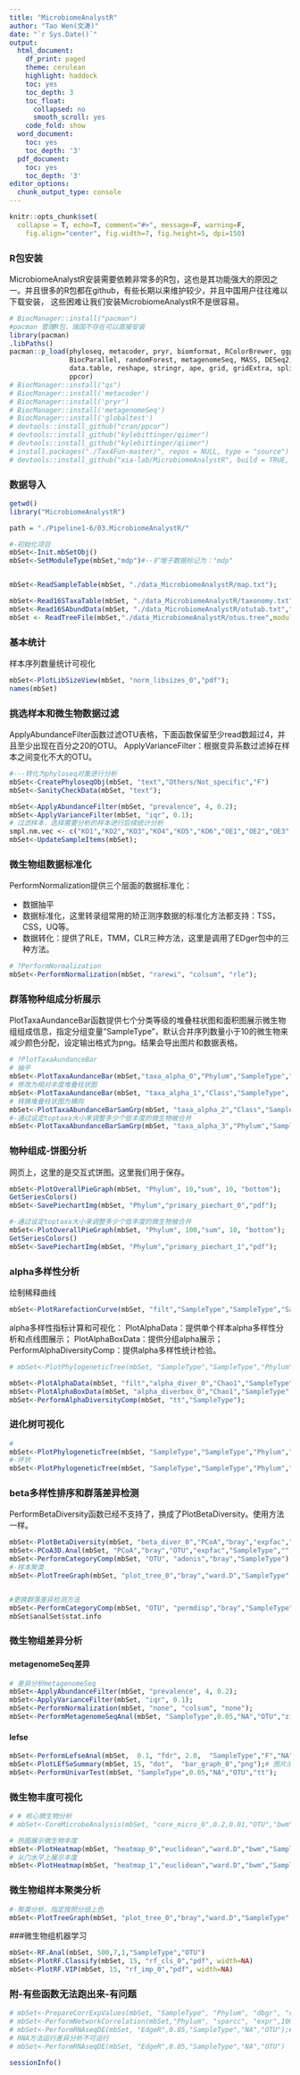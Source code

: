```yaml
---
title: "MicrobiomeAnalystR"
author: "Tao Wen(文涛)"
date: "`r Sys.Date()`"
output:
  html_document:
    df_print: paged
    theme: cerulean
    highlight: haddock
    toc: yes
    toc_depth: 3
    toc_float:
      collapsed: no
      smooth_scroll: yes
    code_fold: show
  word_document:
    toc: yes
    toc_depth: '3'
  pdf_document:
    toc: yes
    toc_depth: '3'
editor_options: 
  chunk_output_type: console
---
```



```r
knitr::opts_chunk$set(
  collapse = T, echo=T, comment="#>", message=F, warning=F,
	fig.align="center", fig.width=7, fig.height=5, dpi=150)
```



### R包安装

MicrobiomeAnalystR安装需要依赖非常多的R包，这也是其功能强大的原因之一。并且很多的R包都在github，有些长期以来维护较少，并且中国用户往往难以下载安装，
这些困难让我们安装MicrobiomeAnalystR不是很容易。


```R
# BiocManager::install("pacman")
#pacman 管理R包，瑞国不存在可以直接安装
library(pacman)
.libPaths()
pacman::p_load(phyloseq, metacoder, pryr, biomformat, RColorBrewer, ggplot2, gplots, Cairo, igraph,
               BiocParallel, randomForest, metagenomeSeq, MASS, DESeq2, vegan, RJSONIO, ggfortify, pheatmap, xtable, genefilter,
               data.table, reshape, stringr, ape, grid, gridExtra, splitstackshape, edgeR, globaltest, R.utils, viridis, ggrepel,
               ppcor)
# BiocManager::install("qs")
# BiocManager::install('metacoder')
# BiocManager::install('pryr')
# BiocManager::install('metagenomeSeq')
# BiocManager::install('globaltest')
# devtools::install_github("cran/ppcor")
# devtools::install_github("kylebittinger/qiimer")
# devtools::install_github("kylebittinger/qiimer")
# install.packages("./Tax4Fun-master/", repos = NULL, type = "source")
# devtools::install_github("xia-lab/MicrobiomeAnalystR", build = TRUE, build_opts = c("--no-resave-data", "--no-manual"))

```



### 数据导入

```R
getwd()
library("MicrobiomeAnalystR")

path = "./Pipeline1-6/03.MicrobiomeAnalystR/"

#-初始化项目
mbSet<-Init.mbSetObj()
mbSet<-SetModuleType(mbSet,"mdp")#--扩增子数据标记为："mdp"


mbSet<-ReadSampleTable(mbSet, "./data_MicrobiomeAnalystR/map.txt");

mbSet<-Read16STaxaTable(mbSet, "./data_MicrobiomeAnalystR/taxonomy.txt");
mbSet<-Read16SAbundData(mbSet, "./data_MicrobiomeAnalystR/otutab.txt","text","GreengenesID","F","false");
mbSet <- ReadTreeFile(mbSet,"./data_MicrobiomeAnalystR/otus.tree",module.type = "tree")


```

### 基本统计

样本序列数量统计可视化

```R
mbSet<-PlotLibSizeView(mbSet, "norm_libsizes_0","pdf");
names(mbSet)
```

### 挑选样本和微生物数据过滤

ApplyAbundanceFilter函数过滤OTU表格，下面函数保留至少read数超过4，并且至少出现在百分之20的OTU。
ApplyVarianceFilter：根据变异系数过滤掉在样本之间变化不大的OTU。

```R
#---转化为phyloseq对象进行分析
mbSet<-CreatePhyloseqObj(mbSet, "text","Others/Not_specific","F")
mbSet<-SanityCheckData(mbSet, "text");

mbSet<-ApplyAbundanceFilter(mbSet, "prevalence", 4, 0.2);
mbSet<-ApplyVarianceFilter(mbSet, "iqr", 0.1);
# 过滤样本，选择需要分析的样本进行后续统计分析
smpl.nm.vec <- c("KO1","KO2","KO3","KO4","KO5","KO6","OE1","OE2","OE3","OE4","OE5","OE6","WT1","WT2","WT3","WT4","WT5","WT6")
mbSet<-UpdateSampleItems(mbSet);


```

### 微生物组数据标准化

PerformNormalization提供三个层面的数据标准化：

- 数据抽平
- 数据标准化，这里转录组常用的矫正测序数据的标准化方法都支持：TSS，CSS，UQ等。
- 数据转化：提供了RLE，TMM，CLR三种方法，这里是调用了EDger包中的三种方法。

```R
# ?PerformNormalization
mbSet<-PerformNormalization(mbSet, "rarewi", "colsum", "rle");
```


### 群落物种组成分析展示

PlotTaxaAundanceBar函数提供七个分类等级的堆叠柱状图和面积图展示微生物组组成信息，指定分组变量"SampleType"，默认合并序列数量小于10的微生物来减少颜色分配，设定输出格式为png。结果会导出图片和数据表格。

```R
# ?PlotTaxaAundanceBar
# 抽平
mbSet<-PlotTaxaAundanceBar(mbSet,"taxa_alpha_0","Phylum","SampleType","null","barraw",10,"set3","sum",10, "bottom", "F",format ="pdf");
# 修改为相对丰度堆叠柱状图
mbSet<-PlotTaxaAundanceBar(mbSet, "taxa_alpha_1","Class","SampleType", "none", "barnorm",10, "set3","sum",10, "bottom", "F", "pdf");
# 转换堆叠柱状图为横向
mbSet<-PlotTaxaAbundanceBarSamGrp(mbSet, "taxa_alpha_2","Class","SampleType", "none", "barnorm",10,"set3","med", 10, "bottom", "F", "pdf");
#-通过设定toptaxa大小来调整多少个低丰度的微生物被合并
mbSet<-PlotTaxaAbundanceBarSamGrp(mbSet, "taxa_alpha_3","Phylum","SampleType", "none", "barnorm",1000,"set3","med", 10, "bottom", "F", "pdf")

```

### 物种组成-饼图分析

网页上，这里的是交互式饼图。这里我们用于保存。

```R
mbSet<-PlotOverallPieGraph(mbSet, "Phylum", 10,"sum", 10, "bottom");
GetSeriesColors()
mbSet<-SavePiechartImg(mbSet, "Phylum","primary_piechart_0","pdf");

#-通过设定toptaxa大小来调整多少个低丰度的微生物被合并
mbSet<-PlotOverallPieGraph(mbSet, "Phylum", 100,"sum", 10, "bottom");
GetSeriesColors()
mbSet<-SavePiechartImg(mbSet, "Phylum","primary_piechart_1","pdf");
```

### alpha多样性分析

绘制稀释曲线

```R
mbSet<-PlotRarefactionCurve(mbSet, "filt","SampleType","SampleType","SampleType","5","rarefaction_curve_0","pdf");

```

alpha多样性指标计算和可视化：
PlotAlphaData：提供单个样本alpha多样性分析和点线图展示；
PlotAlphaBoxData：提供分组alpha展示；
PerformAlphaDiversityComp：提供alpha多样性统计检验。


```R
# mbSet<-PlotPhylogeneticTree(mbSet, "SampleType","SampleType","Phylum","rectangular","phylogenetic_tree_0","png");

mbSet<-PlotAlphaData(mbSet, "filt","alpha_diver_0","Chao1","SampleType","OTU", "default", "pdf");
mbSet<-PlotAlphaBoxData(mbSet, "alpha_diverbox_0","Chao1","SampleType","default", "pdf");
mbSet<-PerformAlphaDiversityComp(mbSet, "tt","SampleType");

```


### 进化树可视化

```R
#
mbSet<-PlotPhylogeneticTree(mbSet, "SampleType","SampleType","Phylum","rectangular","phylogenetic_tree_0","pdf");
#-环状
mbSet<-PlotPhylogeneticTree(mbSet, "SampleType","SampleType","Phylum","radial","phylogenetic_tree_1","pdf");

```

### beta多样性排序和群落差异检测

PerformBetaDiversity函数已经不支持了，换成了PlotBetaDiversity。使用方法一样。

```R

mbSet<-PlotBetaDiversity(mbSet, "beta_diver_0","PCoA","bray","expfac","SampleType","none","OTU","","Chao1", "yes", "pdf", 72, "default");#
mbSet<-PCoA3D.Anal(mbSet, "PCoA","bray","OTU","expfac","SampleType","","Chao1","beta_diver3d_0.json")
mbSet<-PerformCategoryComp(mbSet, "OTU", "adonis","bray","SampleType");
#-样本聚类
mbSet<-PlotTreeGraph(mbSet, "plot_tree_0","bray","ward.D","SampleType","OTU", "default", "pdf");


#更换群落差异检测方法
mbSet<-PerformCategoryComp(mbSet, "OTU", "permdisp","bray","SampleType");
mbSet$analSet$stat.info
```



### 微生物组差异分析


#### metagenomeSeq差异

```R


# 差异分析metagenomeSeq
mbSet<-ApplyAbundanceFilter(mbSet, "prevalence", 4, 0.2);
mbSet<-ApplyVarianceFilter(mbSet, "iqr", 0.1);
mbSet<-PerformNormalization(mbSet, "none", "colsum", "none");
mbSet<-PerformMetagenomeSeqAnal(mbSet, "SampleType",0.05,"NA","OTU","zigfit");

```


#### lefse


```R

mbSet<-PerformLefseAnal(mbSet,  0.1, "fdr", 2.0,  "SampleType","F","NA","OTU");
mbSet<-PlotLEfSeSummary(mbSet, 15, "dot",  "bar_graph_0","png");# 图片没有内容
mbSet<-PerformUnivarTest(mbSet, "SampleType",0.05,"NA","OTU","tt");

```



###  微生物丰度可视化

```R
# # 核心微生物分析
# mbSet<-CoreMicrobeAnalysis(mbSet, "core_micro_0",0.2,0.01,"OTU","bwm","overview", "all_samples", "SampleType", "null", "pdf");

# 热图展示微生物丰度
mbSet<-PlotHeatmap(mbSet, "heatmap_0","euclidean","ward.D","bwm","SampleType","OTU","overview","F", "pdf","T","F");
# 从门水平上展示丰度
mbSet<-PlotHeatmap(mbSet, "heatmap_1","euclidean","ward.D","bwm","SampleType","Phylum","overview","F", "pdf","T","F");

```

### 微生物组样本聚类分析

```R
#-聚类分析，指定按照分组上色
mbSet<-PlotTreeGraph(mbSet, "plot_tree_0","bray","ward.D","SampleType","OTU", "default", "pdf");

```


###微生物组机器学习

```R
mbSet<-RF.Anal(mbSet, 500,7,1,"SampleType","OTU")
mbSet<-PlotRF.Classify(mbSet, 15, "rf_cls_0","pdf", width=NA)
mbSet<-PlotRF.VIP(mbSet, 15, "rf_imp_0","pdf", width=NA)

```



### 附-有些函数无法跑出来-有问题


```R

# mbSet<-PrepareCorrExpValues(mbSet, "SampleType", "Phylum", "dbgr", "reingold-tilford", "all", "0.05")# 没有这个函数
# mbSet<-PerformNetworkCorrelation(mbSet,"Phylum", "sparcc", "expr",100, 0.05, 0.3, "mean", "cor_net_0.json")# 报错
# mbSet<-PerformRNAseqDE(mbSet, "EdgeR",0.05,"SampleType","NA","OTU");# 报错
# RNA方法运行差异分析不可运行
# mbSet<-PerformRNAseqDE(mbSet, "EdgeR",0.05,"SampleType","NA","OTU")
```


```R
sessionInfo()
```
